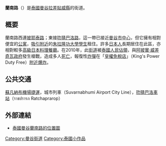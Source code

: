 '''蘭南路'''（{{thai|t=ถนน รางน้ำ|phon=T̄hnn rāngn̂ả|r=Thanon Rang Nam}}）是[[泰國|泰國]][[曼谷|曼谷]][[拉差貼威縣|拉差貼威縣]]的街道。

== 概要 ==
蘭南路西連[[披耶泰路|披耶泰路]]；東接[[叻猜巴洛路|叻猜巴洛路]]，這一帶已接近[[曼谷|曼谷]][[市中心|市中心]]，但它擁有相對便宜的[[公寓|公寓]]，[[吸引|吸引]][[附近|附近]]的[[朱拉隆功大學|朱拉隆功大學]][[學生|學生]]租住。許多[[日本人|日本人]]長期居住在此區，亦相對較多[[高級|高級]][[日本料理|日本料理]][[餐廳|餐廳]]。在2010年，此[[街道|街道]]被[[泰國|泰國]][[人民|人民]][[佔領|佔領]]，與[[阿披實·威差奇瓦|阿披實·威差奇瓦]][[政府|政府]]發生槍戰，造成多人[[死亡|死亡]]，報復性[[炸彈|炸彈]]在「[[皇權免稅|皇權免稅店]]」（King's Power Duty Free）[[附近|附近]][[爆炸|爆炸]]。

== 公共交通 ==
[[蘇凡納布機場捷運|蘇凡納布機場捷運]]，城市列車（Suvarnabhumi Airport City Line），[[叻猜巴洛車站|叻猜巴洛車站]]（ราชปรารภ Ratchaprarop）

== 外部連結 ==
{{portal box|泰國|公路}}
* [http://www.auramsiam.com/panteethai/show_place.asp?pid=669 泰國曼谷蘭南路的位置圖]{{Dead link|date=2018年6月 |bot=InternetArchiveBot |fix-attempted=no }}

[[Category:曼谷街道|Category:曼谷街道]]
[[Category:泰國小作品|Category:泰國小作品]]